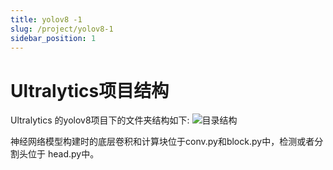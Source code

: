 ```yaml
---
title: yolov8 -1
slug: /project/yolov8-1
sidebar_position: 1
---
```


# Ultralytics项目结构
Ultralytics 的yolov8项目下的文件夹结构如下:
![目录结构](./yolov8-project-arch.png)

神经网络模型构建时的底层卷积和计算块位于conv.py和block.py中，检测或者分割头位于
head.py中。




